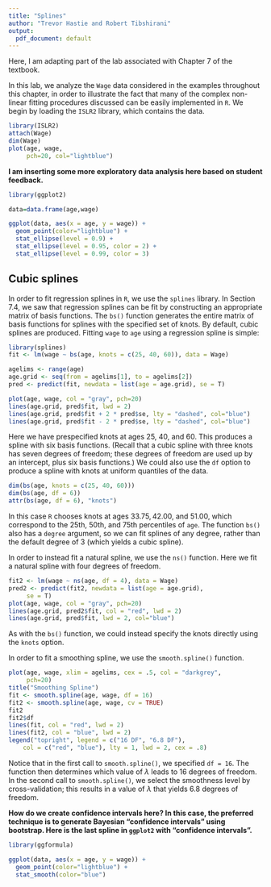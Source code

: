 ```yaml
---
title: "Splines"
author: "Trevor Hastie and Robert Tibshirani"
output:
  pdf_document: default
---
```


Here, I am adapting part of the lab associated with Chapter 7 of the textbook. 

In this lab, we analyze the `Wage` data considered in the examples throughout this chapter, in order to illustrate the fact that many of the complex non-linear fitting procedures discussed can be easily implemented in `R`.  We begin by loading the `ISLR2` library, which contains the data.

```r
library(ISLR2)
attach(Wage)
dim(Wage)
plot(age, wage,
     pch=20, col="lightblue")
```

**I am inserting some more exploratory data analysis here based on student feedback.**

```r
library(ggplot2)

data=data.frame(age,wage)

ggplot(data, aes(x = age, y = wage)) +
  geom_point(color="lightblue") +
  stat_ellipse(level = 0.9) +
  stat_ellipse(level = 0.95, color = 2) +
  stat_ellipse(level = 0.99, color = 3)
```


## Cubic splines

In order to fit regression splines in `R`, we use the `splines` library. In Section 7.4, we saw that regression
splines can be fit by constructing an appropriate matrix of basis functions. The `bs()` function generates the entire matrix of basis functions for splines with the specified set of knots. By default, cubic splines are produced.
Fitting `wage` to `age` using a regression spline is simple:

```r
library(splines)
fit <- lm(wage ~ bs(age, knots = c(25, 40, 60)), data = Wage)

agelims <- range(age)
age.grid <- seq(from = agelims[1], to = agelims[2])
pred <- predict(fit, newdata = list(age = age.grid), se = T)

plot(age, wage, col = "gray", pch=20)
lines(age.grid, pred$fit, lwd = 2)
lines(age.grid, pred$fit + 2 * pred$se, lty = "dashed", col="blue")
lines(age.grid, pred$fit - 2 * pred$se, lty = "dashed", col="blue")
```

Here we have prespecified knots at ages $25$, $40$, and $60$. This produces a spline with six basis functions. (Recall that a cubic spline with three knots has seven degrees of freedom; these degrees of freedom are used up by an intercept, plus six basis functions.) We could also use the `df` option to produce a spline with knots at uniform quantiles
of the data.

```r
dim(bs(age, knots = c(25, 40, 60)))
dim(bs(age, df = 6))
attr(bs(age, df = 6), "knots")
```

In this case `R` chooses knots at ages $33.75, 42.00$, and $51.00$, which correspond to the 25th, 50th, and 75th percentiles of `age`. The function `bs()` also has a `degree` argument, so we can fit splines of any degree, rather than the default degree of 3 (which yields a cubic spline). 

In order to instead fit a natural spline, we use the `ns()` function.
Here we fit a natural spline with four degrees of freedom.

```r
fit2 <- lm(wage ~ ns(age, df = 4), data = Wage)
pred2 <- predict(fit2, newdata = list(age = age.grid),
     se = T)
plot(age, wage, col = "gray", pch=20)
lines(age.grid, pred2$fit, col = "red", lwd = 2)
lines(age.grid, pred$fit, lwd = 2, col="blue")
```

As with the `bs()` function, we could instead specify the knots directly using the `knots` option.

In order to fit a smoothing spline, we use
the `smooth.spline()` function.

```r
plot(age, wage, xlim = agelims, cex = .5, col = "darkgrey",
     pch=20)
title("Smoothing Spline")
fit <- smooth.spline(age, wage, df = 16)
fit2 <- smooth.spline(age, wage, cv = TRUE)
fit2
fit2$df
lines(fit, col = "red", lwd = 2)
lines(fit2, col = "blue", lwd = 2)
legend("topright", legend = c("16 DF", "6.8 DF"),
    col = c("red", "blue"), lty = 1, lwd = 2, cex = .8)
```

Notice that in the first call to `smooth.spline()`, we specified `df = 16`. The function then  determines which value of $\lambda$  leads to $16$ degrees of freedom.
 In the second call to `smooth.spline()`, we select the smoothness level by cross-validation;
 this results in a value of $\lambda$ that yields 6.8 degrees of freedom.

**How do we create confidence intervals here? In this case, the preferred technique is to generate Bayesian "confidence intervals" using bootstrap. Here is the last spline in `ggplot2` with "confidence intervals".**

```r
library(ggformula)

ggplot(data, aes(x = age, y = wage)) +
  geom_point(color="lightblue") +
  stat_smooth(color="blue") 
```
